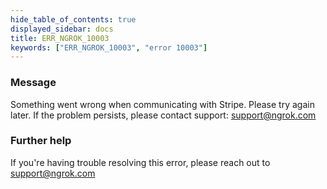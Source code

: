 ```yaml
---
hide_table_of_contents: true
displayed_sidebar: docs
title: ERR_NGROK_10003
keywords: ["ERR_NGROK_10003", "error 10003"]
---
```


### Message

Something went wrong when communicating with Stripe. Please try again later. If the problem persists, please contact support: support@ngrok.com

### Further help

If you're having trouble resolving this error, please reach out to [support@ngrok.com](mailto:support@ngrok.com?subject=Help%20with%20ERR_NGROK_10003)
